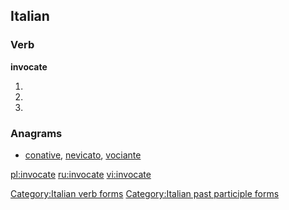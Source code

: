 ==Italian==

===Verb===
'''invocate'''

# {{form of|[[second-person|Second-person]] [[plural]] [[present tense]]|invocare|lang=Italian}}
# {{form of|Second-person plural [[imperative]]|invocare|lang=Italian}}
# {{form of|[[feminine|Feminine]] plural|invocato}}

===Anagrams===
* [[conative#Italian|conative]], [[nevicato#Italian|nevicato]], [[vociante#Italian|vociante]]

[[Category:Italian verb forms]]
[[Category:Italian past participle forms]]

[[pl:invocate]]
[[ru:invocate]]
[[vi:invocate]]